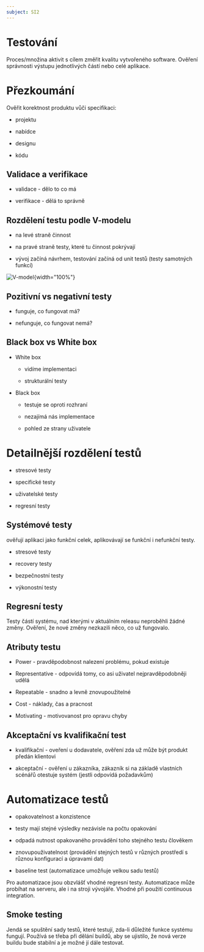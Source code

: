```yaml
---
subject: SI2
---
```


# Testování

Proces/množina aktivit s cílem změřit kvalitu vytvořeného software.
Ověření správnosti výstupu jednotlivých částí nebo celé aplikace.

# Přezkoumání

Ověřit korektnost produktu vůči specifikaci:

-   projektu

-   nabídce

-   designu

-   kódu

## Validace a verifikace

-   validace - dělo to co má

-   verifikace - dělá to správně

## Rozdělení testu podle V-modelu

-   na levé straně činnost

-   na pravé straně testy, které tu činnost pokrývají

-   vývoj začíná návrhem, testování začíná od unit testů (testy
    samotných funkcí)

![V-model](./images/vModel.png){width="100%"}

## Pozitivní vs negativní testy

-   funguje, co fungovat má?

-   nefunguje, co fungovat nemá?

## Black box vs White box

-   White box

    -   vidíme implementaci

    -   strukturální testy

-   Black box

    -   testuje se oproti rozhraní

    -   nezajímá nás implementace

    -   pohled ze strany uživatele

# Detailnější rozdělení testů

-   stresové testy

-   specifické testy

-   uživatelské testy

-   regresní testy

## Systémové testy

ověřují aplikaci jako funkční celek, aplikovávají se funkční i nefunkční
testy.

-   stresové testy

-   recovery testy

-   bezpečnostní testy

-   výkonostní testy

## Regresní testy

Testy částí systému, nad kterými v aktuálním releasu neproběhli žádné
změny. Ověření, že nové změny nezkazili něco, co už fungovalo.

## Atributy testu

-   Power - pravděpodobnost nalezení problému, pokud existuje

-   Representative - odpovídá tomy, co asi uživatel nejpravděpodobněji
    udělá

-   Repeatable - snadno a levně znovupoužitelné

-   Cost - náklady, čas a pracnost

-   Motivating - motivovanost pro opravu chyby

## Akceptační vs kvalifikační test

-   kvalifikační - oveření u dodavatele, ověření zda už může být produkt
    předán klientovi

-   akceptační - ověření u zákazníka, zákazník si na základě vlastních
    scénářů otestuje systém (jestli odpovídá požadavkům)

# Automatizace testů

-   opakovatelnost a konzistence

-   testy mají stejné výsledky nezávisle na počtu opakování

-   odpadá nutnost opakovaného provádění toho stejného testu člověkem

-   znovupouživatelnost (provádění stejných testů v různých prostředí s
    různou konfigurací a úpravami dat)

-   baseline test (automatizace umožňuje velkou sadu testů)

Pro automatizace jsou obzvlášť vhodné regresní testy. Automatizace může
probíhat na serveru, ale i na stroji vývojáře. Vhodné při použití
continuous integration.

## Smoke testing

Jendá se spuštění sady testů, které testují, zda-li důležité funkce
systému fungují. Používá se třeba při dělání buildů, aby se ujistilo, že
nová verze buildu bude stabilní a je možné jí dále testovat.
